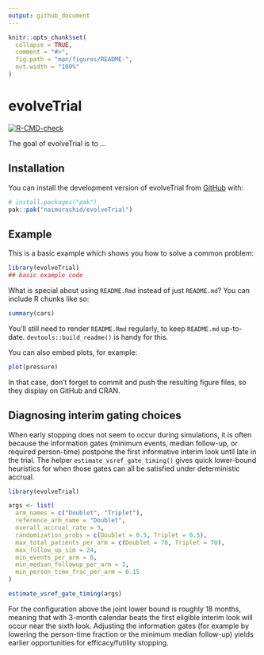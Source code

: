 ```yaml
---
output: github_document
---
```


<!-- README.md is generated from README.Rmd. Please edit that file -->

```r
knitr::opts_chunk$set(
  collapse = TRUE,
  comment = "#>",
  fig.path = "man/figures/README-",
  out.width = "100%"
)
```

# evolveTrial

<!-- badges: start -->
[![R-CMD-check](https://github.com/naimurashid/evolveTrial/actions/workflows/R-CMD-check.yaml/badge.svg)](https://github.com/naimurashid/evolveTrial/actions/workflows/R-CMD-check.yaml)
<!-- badges: end -->

The goal of evolveTrial is to ...

## Installation

You can install the development version of evolveTrial from [GitHub](https://github.com/) with:

``` r
# install.packages("pak")
pak::pak("naimurashid/evolveTrial")
```

## Example

This is a basic example which shows you how to solve a common problem:

```r
library(evolveTrial)
## basic example code
```

What is special about using `README.Rmd` instead of just `README.md`? You can include R chunks like so:

```r
summary(cars)
```

You'll still need to render `README.Rmd` regularly, to keep `README.md` up-to-date. `devtools::build_readme()` is handy for this.

You can also embed plots, for example:

```r
plot(pressure)
```

In that case, don't forget to commit and push the resulting figure files, so they display on GitHub and CRAN.

## Diagnosing interim gating choices

When early stopping does not seem to occur during simulations, it is
often because the information gates (minimum events, median follow-up,
or required person-time) postpone the first informative interim look
until late in the trial.  The helper `estimate_vsref_gate_timing()` gives
quick lower-bound heuristics for when those gates can all be satisfied
under deterministic accrual.

``` r
library(evolveTrial)

args <- list(
  arm_names = c("Doublet", "Triplet"),
  reference_arm_name = "Doublet",
  overall_accrual_rate = 3,
  randomization_probs = c(Doublet = 0.5, Triplet = 0.5),
  max_total_patients_per_arm = c(Doublet = 70, Triplet = 70),
  max_follow_up_sim = 24,
  min_events_per_arm = 8,
  min_median_followup_per_arm = 3,
  min_person_time_frac_per_arm = 0.15
)

estimate_vsref_gate_timing(args)
```

For the configuration above the joint lower bound is roughly
18 months, meaning that with 3-month calendar beats the first eligible
interim look will occur near the sixth look.  Adjusting the information
gates (for example by lowering the person-time fraction or the minimum
median follow-up) yields earlier opportunities for efficacy/futility
stopping.
